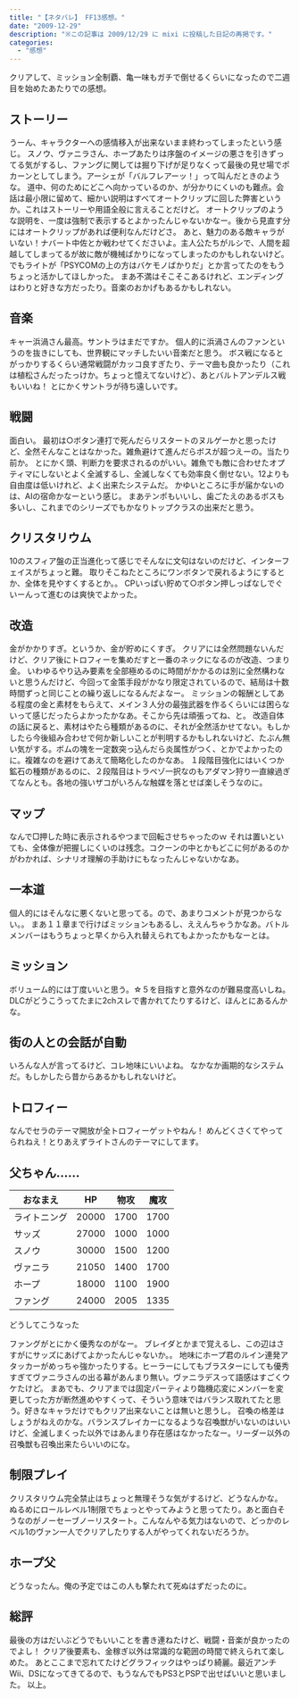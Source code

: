 ---
title: "【ネタバレ】 FF13感想。"
date: "2009-12-29"
description: "※この記事は 2009/12/29 に mixi に投稿した日記の再掲です。"
categories:
  - "感想"
---

クリアして、ミッション全制覇、亀一味もガチで倒せるくらいになったので二週目を始めたあたりでの感想。

## ストーリー

うーん、キャラクターへの感情移入が出来ないまま終わってしまったという感じ。
スノウ、ヴァニラさん、ホープあたりは序盤のイメージの悪さを引きずってる気がするし、ファングに関しては掘り下げが足りなくって最後の見せ場でポカーンとしてしまう。アーシェが「バルフレアーッ！」って叫んだときのような。
道中、何のためにどこへ向かっているのか、が分かりにくいのも難点。会話は最小限に留めて、細かい説明はすべてオートクリップに回した弊害というか。これはストーリーや用語全般に言えることだけど。
オートクリップのような説明を、一度は強制で表示するとよかったんじゃないかなー。後から見直す分にはオートクリップがあれば便利なんだけどさ。
あと、魅力のある敵キャラがいない！ナバート中佐とか戦わせてくださいよ。主人公たちがルシで、人間を超越してしまってるが故に敵が機械ばかりになってしまったのかもしれないけど。でもライトが「PSYCOMの上の方はバケモノばかりだ」とか言ってたのをもうちょっと活かしてほしかった。
まあ不満はそこそこあるけれど、エンディングはわりと好きな方だったり。音楽のおかげもあるかもしれない。

## 音楽

キャー浜渦さん最高。サントラはまだですか。
個人的に浜渦さんのファンというのを抜きにしても、世界観にマッチしたいい音楽だと思う。
ボス戦になるとがっかりするくらい通常戦闘がカッコ良すぎたり、テーマ曲も良かったり（これは植松さんだったっけか。ちょっと憶えてないけど）、あとバルトアンデルス戦もいいね！
とにかくサントラが待ち遠しいです。

## 戦闘

面白い。
最初は○ボタン連打で死んだらリスタートのヌルゲーかと思ったけど、全然そんなことはなかった。雑魚避けて進んだらボスが超つえーの。当たり前か。
とにかく頭、判断力を要求されるのがいい。雑魚でも敵に合わせたオプティマにしないとよく全滅するし、全滅しなくても効率良く倒せない。12よりも自由度は低いけれど、よく出来たシステムだ。
かゆいところに手が届かないのは、AIの宿命かなーという感じ。
まあテンポもいいし、歯ごたえのあるボスも多いし、これまでのシリーズでもかなりトップクラスの出来だと思う。

## クリスタリウム

10のスフィア盤の正当進化って感じでそんなに文句はないのだけど、インターフェイスがちょっと難。
取りそこねたところにワンボタンで戻れるようにするとか、全体を見やすくするとか。。
CPいっぱい貯めて○ボタン押しっぱなしでぐいーんって進むのは爽快でよかった。

## 改造

金がかかりすぎ。というか、金が貯めにくすぎ。
クリアには全然問題ないんだけど、クリア後にトロフィーを集めだすと一番のネックになるのが改造、つまり金。
いわゆるやり込み要素を全部極めるのに時間がかかるのは別に全然構わないと思うんだけど、今回って金策手段がかなり限定されているので、結局は十数時間ずっと同じことの繰り返しになるんだよなー。
ミッションの報酬としてある程度の金と素材をもらえて、メイン３人分の最強武器を作るくらいには困らないって感じだったらよかったかなあ。そこから先は頑張ってね、と。
改造自体の話に戻ると、素材はやたら種類があるのに、それが全然活かせてない。もしかしたら今後組み合わせで何か新しいことが判明するかもしれないけど、たぶん無い気がする。ボムの塊を一定数突っ込んだら炎属性がつく、とかでよかったのに。複雑なのを避けてあえて簡略化したのかなあ。
１段階目強化にはいくつか鉱石の種類があるのに、２段階目はトラペゾ一択なのもアダマン狩り一直線過ぎてなんとも。各地の強いザコがいろんな触媒を落とせば楽しそうなのに。

## マップ

なんで□押した時に表示されるやつまで回転させちゃったのｗ
それは置いといても、全体像が把握しにくいのは残念。コクーンの中とかもどこに何があるのかがわかれば、シナリオ理解の手助けにもなったんじゃないかなあ。

## 一本道

個人的にはそんなに悪くないと思ってる。ので、あまりコメントが見つからない。。
まあ１１章まで行けばミッションもあるし、ええんちゃうかなあ。バトルメンバーはもうちょっと早くから入れ替えられてもよかったかもなーとは。

## ミッション

ボリューム的には丁度いいと思う。☆５を目指すと意外なのが難易度高いしね。
DLCがどうこうってたまに2chスレで書かれてたりするけど、ほんとにあるんかな。

## 街の人との会話が自動

いろんな人が言ってるけど、コレ地味にいいよね。
なかなか画期的なシステムだ。もしかしたら昔からあるかもしれないけど。

## トロフィー

なんでセラのテーマ開放が全トロフィーゲットやねん！
めんどくさくてやってられねえ！とりあえずライトさんのテーマにしてます。

## 父ちゃん……

| おなまえ     | HP    | 物攻 | 魔攻 |
|--------------|-------|------|------|
| ライトニング | 20000 | 1700 | 1700 |
| サッズ       | 27000 | 1000 | 1000 |
| スノウ       | 30000 | 1500 | 1200 |
| ヴァニラ     | 21050 | 1400 | 1700 |
| ホープ       | 18000 | 1100 | 1900 |
| ファング     | 24000 | 2005 | 1335 |

どうしてこうなった

ファングがとにかく優秀なのがなー。
ブレイダとかまで覚えるし、この辺はさすがにサッズにあげてよかったんじゃないか。。
地味にホープ君のルイン連発アタッカーがめっちゃ強かったりする。ヒーラーにしてもブラスターにしても優秀すぎてヴァニラさんの出る幕があんまり無い。ヴァニラデスって語感はすごくウケたけど。
まあでも、クリアまでは固定パーティより臨機応変にメンバーを変更してった方が断然進めやすくって、そういう意味ではバランス取れてたと思う。好きなキャラだけでもクリア出来ないことは無いと思うし。
召喚の格差はしょうがねえのかな。バランスブレイカーになるような召喚獣がいないのはいいけど、全滅しまくった以外ではあんまり存在感はなかったなー。リーダー以外の召喚獣も召喚出来たらいいのにな。

## 制限プレイ

クリスタリウム完全禁止はちょっと無理そうな気がするけど、どうなんかな。
ぬるめにロールレベル1制限でちょっとやってみようと思ってたり。あと面白そうなのがノーセーブノーリスタート。こんなんやる気力はないので、どっかのレベル1のヴァン一人でクリアしたりする人がやってくれないだろうか。

## ホープ父

どうなったん。俺の予定ではこの人も撃たれて死ぬはずだったのに。

## 総評

最後の方はだいぶどうでもいいことを書き連ねたけど、戦闘・音楽が良かったのでよし！
クリア後要素も、金稼ぎ以外は常識的な範囲の時間で終えられて楽しめた。
あとここまで忘れてたけどグラフィックはやっぱり綺麗。最近アンチWii、DSになってきてるので、もうなんでもPS3とPSPで出せばいいと思いました。
以上。
